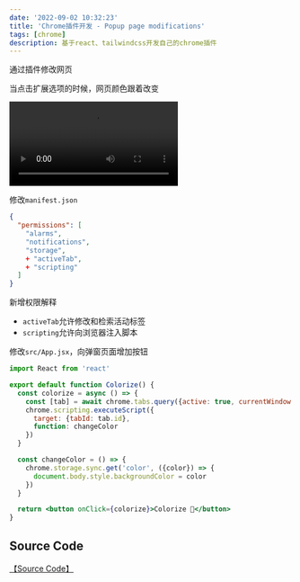 ```yaml
---
date: '2022-09-02 10:32:23'
title: 'Chrome插件开发 - Popup page modifications'
tags: [chrome]
description: 基于react、tailwindcss开发自己的chrome插件
---
```


通过插件修改网页

当点击扩展选项的时候，网页颜色跟着改变

<video
  src="https://cdn.jsdelivr.net/gh/manonicu/pics@master/uPic/modify-page_rux0n9.webm"
  autoPlay
/>

修改`manifest.json`

```json diff
{
  "permissions": [
    "alarms",
    "notifications",
    "storage",
    + "activeTab",
    + "scripting"
  ]
}
```

新增权限解释

- `activeTab`允许修改和检索活动标签
- `scripting`允许向浏览器注入脚本

修改`src/App.jsx`，向弹窗页面增加按钮

```jsx
import React from 'react'

export default function Colorize() {
  const colorize = async () => {
    const [tab] = await chrome.tabs.query({active: true, currentWindow: true})
    chrome.scripting.executeScript({
      target: {tabId: tab.id},
      function: changeColor
    })
  }

  const changeColor = () => {
    chrome.storage.sync.get('color', ({color}) => {
      document.body.style.backgroundColor = color
    })
  }

  return <button onClick={colorize}>Colorize 💖</button>
}
```

## Source Code

[【Source Code】](https://github.com/rebelchris/popup-extension/tree/page-modifications)
